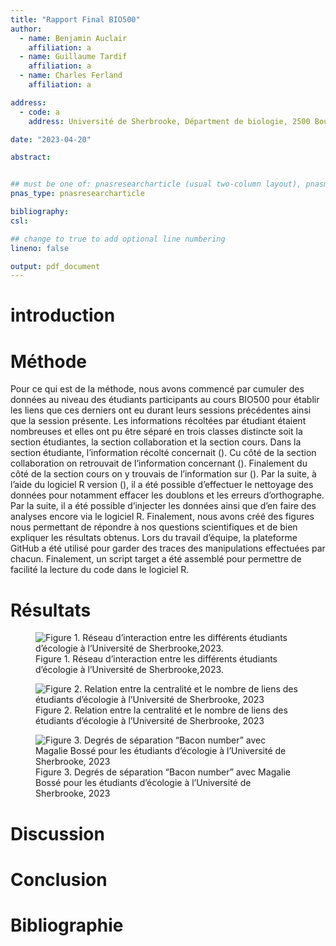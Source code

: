 ```yaml
---
title: "Rapport Final BIO500"
author: 
  - name: Benjamin Auclair
    affiliation: a
  - name: Guillaume Tardif
    affiliation: a
  - name: Charles Ferland
    affiliation: a

address:
  - code: a
    address: Université de Sherbrooke, Départment de biologie, 2500 Boulevard de l'Université, Sherbrooke, Québec, J1K 2R1

date: "2023-04-20"

abstract: 


## must be one of: pnasresearcharticle (usual two-column layout), pnasmathematics (one column layout), or pnasinvited (invited submissions only)
pnas_type: pnasresearcharticle

bibliography: 
csl:

## change to true to add optional line numbering
lineno: false

output: pdf_document
---
```


# introduction

# Méthode

Pour ce qui est de la méthode, nous avons commencé par cumuler des données au niveau des étudiants participants au cours BIO500 pour établir les liens que ces derniers ont eu durant leurs sessions précédentes ainsi que la session présente. Les informations récoltées par étudiant étaient nombreuses et elles ont pu être séparé en trois classes distincte soit la section étudiantes, la section collaboration et la section cours. Dans la section étudiante, l'information récolté concernait (). Cu côté de la section collaboration on retrouvait de l'information concernant (). Finalement du côté de la section cours on y trouvais de l'information sur (). Par la suite, à l'aide du logiciel R version (), il a été possible d'effectuer le nettoyage des données pour notamment effacer les doublons et les erreurs d'orthographe. Par la suite, il a été possible d'injecter les données ainsi que d'en faire des analyses encore via le logiciel R. Finalement, nous avons créé des figures nous permettant de répondre à nos questions scientifiques et de bien expliquer les résultats obtenus. Lors du travail d'équipe, la plateforme GitHub a été utilisé pour garder des traces des manipulations effectuées par chacun. Finalement, un script target a été assemblé pour permettre de facilité la lecture du code dans le logiciel R.

# Résultats

![Figure 1. Réseau d'interaction entre les différents étudiants d'écologie à l'Université de Sherbrooke,2023.](images/visualisation.png)

![Figure 2. Relation entre la centralité et le nombre de liens des étudiants d'écologie à l'Université de Sherbrooke, 2023](images/ncollab_centralite.png)

![Figure 3. Degrés de séparation "Bacon number" avec Magalie Bossé pour les étudiants d'écologie à l'Université de Sherbrooke, 2023](images/ncollab_centralite-01.png)

# Discussion

# Conclusion

\newpage

# Bibliographie {.unnumbered}
